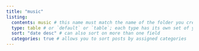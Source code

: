 ```yaml
---
title: "music"
listing: 
  contents: music # this name must match the name of the folder you created in step #1; here, all Quarto docs in the `posts` directory will be included on your listing page
  type: table # or `default` or `table`; each type has its own set of yaml options to include
  sort: "date desc" # can also sort on more than one field
  categories: true # allows you to sort posts by assigned categories 
---
```


